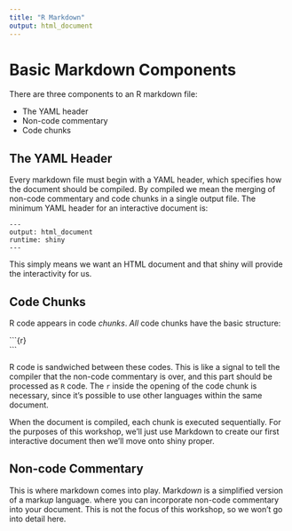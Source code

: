 ```yaml
---
title: "R Markdown"
output: html_document
---
```


# Basic Markdown Components

There are three components to an R markdown file:

- The YAML header
- Non-code commentary
- Code chunks

## The YAML Header

Every markdown file must begin with a YAML header, which specifies how the document should be compiled. By compiled we mean the merging of non-code commentary and code chunks in a single output file. The minimum YAML header for an interactive document is:

```
---
output: html_document
runtime: shiny
---
```

This simply means we want an HTML document and that shiny will provide the interactivity for us.

## Code Chunks

R code appears in code *chunks*. *All* code chunks have the basic structure: 

&#96;&#96;&#96;{r}<br>
&#96;&#96;&#96; 

R code is sandwiched between these codes. This is like a signal to tell the compiler that the non-code commentary is over, and this part should be processed as `R` code. The `r` inside the opening of the code chunk is necessary, since it's possible to use other languages within the same document.

When the document is compiled, each chunk is executed sequentially. For the purposes of this workshop, we'll just use Markdown to create our first interactive document then we'll move onto shiny proper.

## Non-code Commentary

This is where markdown comes into play. Mark*down* is a simplified version of a mark*up* language. where you can incorporate non-code commentary into your document. This is not the focus of this workshop, so we won't go into detail here.

<!-- For example, HTML and LaTeX are mark*up* languages which can be tedious to write or difficult to learn. In contrast, markdown is both easy to write and learn! Compare some common commands in table \ref{tab:latex_md}. -->

<!-- Some commands are actually the same, but because there are so many more options in \LaTeX, it can be overwhelming to learn. For example, to get a bulleted list, such as: -->

<!-- - item 1 -->
<!-- - item 2 -->
<!-- - item 3 -->

<!-- ...is pretty straight-forward in markdown: -->

<!-- ``` -->
<!-- - item 1 -->
<!-- - item 2 -->
<!-- - item 3 -->
<!-- ``` -->

<!-- But in LaTeX it would be written as: -->

<!-- ``` -->
<!-- \begin{itemize} -->
<!--   \item item 1 -->
<!--   \item item 2 -->
<!--   \item item 3 -->
<!-- \end{itemize} -->
<!-- ``` -->

<!-- In addition, you can also use `#` to add section headings, where the number of `#` denotes the level of header. Note the distinction to `#` as a comment character in R! -->

<!-- # Header 1 -->
<!-- ## Header 2 -->
<!-- ### Header 3 -->
<!-- #### Header 4 -->
<!-- ##### Header 5 -->
<!-- ###### Header 6 -->

